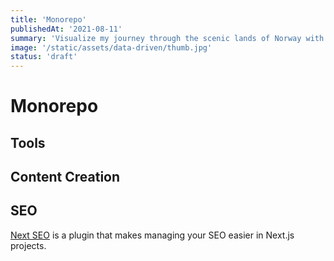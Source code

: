 ```yaml
---
title: 'Monorepo'
publishedAt: '2021-08-11'
summary: 'Visualize my journey through the scenic lands of Norway with rich, stunning pictures and daily travel logs.'
image: '/static/assets/data-driven/thumb.jpg'
status: 'draft'
---
```


# Monorepo

## Tools

## Content Creation

## SEO

[Next SEO](https://www.npmjs.com/package/next-seo) is a plugin that makes managing your SEO easier in Next.js projects.
